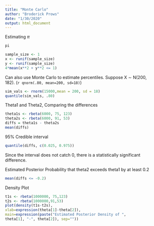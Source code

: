 ```yaml
---
title: "Monte Carlo"
author: "Broderick Prows"
date: "1/30/2020"
output: html_document
---
```


Estimating $\pi$
```r
pi
```


```r
sample_size <- 1
x <- runif(sample_size)
y <- runif(sample_size)
4*mean(x**2 + y**2 <= 1)
```

Can also use Monte Carlo to estimate percentiles. Suppose X ∼ N(200, 182). 
(`r qnorm(.80, mean=200, sd=18)`)
```r
sim_vals <- rnorm(15000,mean = 200, sd = 18)
quantile(sim_vals, .80)
```

Theta1 and Theta2, Comparing the differences
```r
theta1s <- rbeta(6000, 75, 123)
theta2s <- rbeta(6000, 91, 53)
diffs = theta1s - theta2s
mean(diffs)
```

95% Credible interval
```r
quantile(diffs, c(0.025, 0.975))
```
Since the interval does not catch 0, there is a statistically significant difference. 

Estimated Posterior Probability that theta2 exceeds theta1 by at least 0.2
```r
mean(diffs <= -0.2)
```

Density Plot
```r
t1s <- rbeta(1000000, 75,123)
t2s <- rbeta(1000000,91,53)
plot(density(t1s-t2s),
xlab=expression(theta[1]-theta[2]),
main=expression(paste("Estimated Posterior Density of ",
theta[1], "-", theta[2]), sep=""))
```




